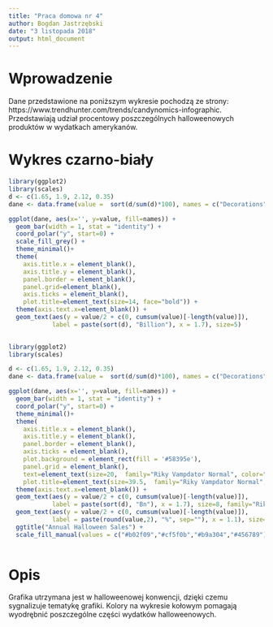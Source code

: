 ```yaml
---
title: "Praca domowa nr 4"
author: Bogdan Jastrzębski
date: "3 listopada 2018"
output: html_document
---
```


# Wprowadzenie 

Dane przedstawione na poniższym wykresie pochodzą ze strony: https://www.trendhunter.com/trends/candynomics-infographic.
Przedstawiają udział procentowy poszczególnych halloweenowych produktów w wydatkach amerykanów.

# Wykres czarno-biały

```r
library(ggplot2)
library(scales)
d <- c(1.65, 1.9, 2.12, 0.35)
dane <- data.frame(value =  sort(d/sum(d)*100), names = c("Decorations", "Candy", "Costumes", "GreetingCards")[order(d)])

ggplot(dane, aes(x='', y=value, fill=names)) +
  geom_bar(width = 1, stat = "identity") +
  coord_polar("y", start=0) +
  scale_fill_grey() + 
  theme_minimal()+
  theme(
    axis.title.x = element_blank(),
    axis.title.y = element_blank(),
    panel.border = element_blank(),
    panel.grid=element_blank(),
    axis.ticks = element_blank(),
    plot.title=element_text(size=14, face="bold")) + 
  theme(axis.text.x=element_blank()) +
  geom_text(aes(y = value/2 + c(0, cumsum(value)[-length(value)]), 
            label = paste(sort(d), "Billion"), x = 1.7), size=5)
  
```

```r
library(ggplot2)
library(scales)

d <- c(1.65, 1.9, 2.12, 0.35)
dane <- data.frame(value =  sort(d/sum(d)*100), names = c("Decorations", "Candy", "Costumes", "GreetingCards")[order(d)])

ggplot(dane, aes(x='', y=value, fill=names)) +
  geom_bar(width = 1, stat = "identity") +
  coord_polar("y", start=0) +
  theme_minimal()+
  theme(
    axis.title.x = element_blank(),
    axis.title.y = element_blank(),
    panel.border = element_blank(),
    axis.ticks = element_blank(),
    plot.background = element_rect(fill = '#58395e'),
    panel.grid = element_blank(),
    text=element_text(size=20,  family="Riky Vampdator Normal", color="white",face="bold"),
    plot.title=element_text(size=39.5,  family="Riky Vampdator Normal", color="white")) +
  theme(axis.text.x=element_blank()) +
  geom_text(aes(y = value/2 + c(0, cumsum(value)[-length(value)]), 
            label = paste(sort(d), "Bn"), x = 1.7), size=8, family="Riky Vampdator Normal", color="white") +
  geom_text(aes(y = value/2 + c(0, cumsum(value)[-length(value)]), 
            label = paste(round(value,2), "%", sep=""), x = 1.1), size=6, family="Riky Vampdator Normal", color="white") +
  ggtitle("Annual Halloween Sales") +
  scale_fill_manual(values = c("#b02f09","#cf5f0b","#b9a304","#456789"))
  
```

# Opis

Grafika utrzymana jest w halloweenowej konwencji, dzięki czemu sygnalizuje tematykę grafiki. Kolory na wykresie kołowym pomagają wyodrębnić poszczególne części wydatków halloweenowych. 
